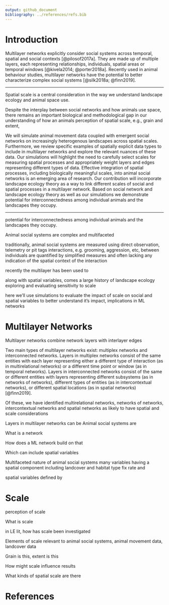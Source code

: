 ```yaml
---
output: github_document
bibliography: ../references/refs.bib
---
```


# Introduction

<!-- Landscape spatial scale -->


<!-- Social proximity scale -->


<!-- Regular networks
* SNA significant outcomes
-->


<!-- Multilayer networks
used across disciplines
-->
Multilayer networks explicitly consider social systems across temporal, spatial and social contexts [@pilosof2017a]. They are made up of multiple layers, each representing relationships, individuals, spatial areas or temporal windows [@kivela2014; @porter2018a]. Recently used in animal behaviour studies, multilayer networks have the potential to better characterize complex social systems [@silk2018a; @finn2019].

<!-- Case study 
deer
fogo caribou
-->





---

Spatial scale is a central consideration in the way we understand landscape ecology and animal space use. 

Despite the interplay between social networks and how animals use space, there remains an important biological and methodological gap in our understanding of how an animals perception of spatial scale, e.g., grain and extent, 


We will simulate animal movement data coupled with emergent social networks on increasingly heterogenous landscapes across spatial scales. Furthermore, we review specific examples of spatially explicit data types to include in multilayer networks and explore the relevant nuances of these data. Our simulations will highlight the need to carefully select scales for measuring spatial processes and appropriately weight layers and edges representing different types of data. Effective integration of spatial processes, including biologically meaningful scales, into animal social networks is an emerging area of research. Our contribution will incorporate landscape ecology theory as a way to link different scales of social and spatial processes in a multilayer network. Based on social network and landscape ecology theory as well as our simulations we demonstrate potential for interconnectedness among individual animals and the landscapes they occupy.



---





potential for interconnectedness among individual animals and the landscapes they occupy.


Animal social systems are complex and multifaceted

traditionally, animal social systems are measured using direct observation, telemetry or pit tags
interactions, e.g. grooming, aggression, etc,  between individuals are quantified by simplified measures 
and often lacking any indication of the spatial context of the interaction

recently the multilayer has been used to 

along with spatial variables, comes a large history of landscape ecology exploring and evaluating sensitivity to scale


here we'll use simulations to evaluate the impact of scale on social and spatial variables 
to better understand it's impact, implications in ML networks





# Multilayer Networks
Multilayer networks combine network layers with interlayer edges

Two main types of multilayer networks exist: multiplex networks and interconnected networks. Layers in multiplex networks consist of the same entities with each layer representing either a different type of interaction (as in multirelational networks) or a different time point or window (as in temporal networks). Layers in interconnected networks consist of the same or different entities with layers representing different subsystems (as in networks of networks), different types of entities (as in intercontextual networks), or different spatial locations (as in spatial networks) [@finn2019]. 

Of these, we have identified multirelational networks, networks of networks, intercontextual networks and spatial networks as likely to have spatial and scale considerations


Layers in multilayer networks can be
Animal social systems are 

What is a network

How does a ML network build on that

Which can include spatial variables


Multifaceted nature of animal social systems 
many variables having a spatial component
including landcover and habitat type
fix rate and 

spatial variables defined by 





# Scale
perception of scale




What is scale

in LE lit, how has scale been investigated

Elements of scale relevant to animal social systems, animal movement data, landcover data

Grain is this, extent is this

How might scale influence results

What kinds of spatial scale are there




# References


